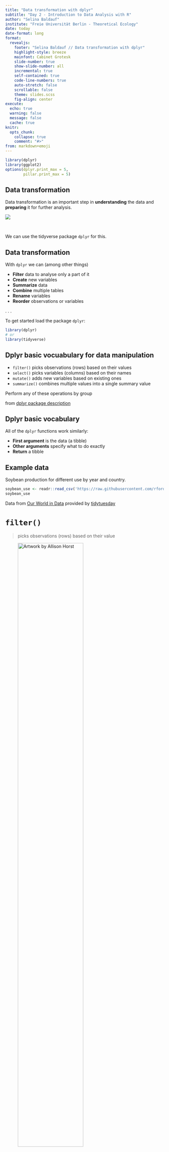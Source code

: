 ```yaml
---
title: "Data transformation with dplyr"
subtitle: "Day 2 - Introduction to Data Analysis with R"
author: "Selina Baldauf"
institute: "Freie Universität Berlin - Theoretical Ecology"
date: today
date-format: long
format: 
  revealjs:
    footer: "Selina Baldauf // Data transformation with dplyr"
    highlight-style: breeze
    mainfont: Cabinet Grotesk
    slide-number: true
    show-slide-number: all
    incremental: true
    self-contained: true
    code-line-numbers: true
    auto-stretch: false
    scrollable: false
    theme: slides.scss
    fig-align: center
execute: 
  echo: true
  warning: false
  message: false
  cache: true
knitr: 
  opts_chunk: 
    collapse: true
    comment: "#>"
from: markdown+emoji
---
```


```r
library(dplyr)
library(ggplot2)
options(dplyr.print_max = 5,
        pillar.print_max = 5)
```

## Data transformation

Data transformation is an important step in **understanding** the data and **preparing** it for further analysis.

![](img/day1/datascience_workflow_tidyverse.png)

<br>

We can use the tidyverse package `dplyr` for this.

## Data transformation

With `dplyr` we can (among other things)

:::{.nonincremental}

- **Filter** data to analyse only a part of it
- **Create** new variables
- **Summarize** data
- **Combine** multiple tables
- **Rename** variables
- **Reorder** observations or variables

:::

. . .
  
To get started load the package `dplyr`:

```r
library(dplyr)
# or
library(tidyverse)
```

## Dplyr basic vocuabulary for data manipulation

- `filter()` picks observations (rows) based on their values
- `select()` picks variables (columns) based on their names
- `mutate()` adds new variables based on existing ones
- `summarize()` combines multiple values into a single summary value

[Perform any of these operations by group]{.fragment}

:::{.aside}

from [dplyr package description](https://dplyr.tidyverse.org/)

:::

## Dplyr basic vocabulary

All of the `dplyr` functions work similarly: <br> 

- **First argument** is the data (a tibble)
- **Other arguments** specify what to do exactly
- **Return** a tibble

## Example data

Soybean production for different use by year and country.

```r
soybean_use <- readr::read_csv('https://raw.githubusercontent.com/rfordatascience/tidytuesday/master/data/2021/2021-04-06/soybean_use.csv')
soybean_use
```

:::{.aside}

Data from [Our World in Data](https://ourworldindata.org/forests-and-deforestation) provided by [tidytuesday](https://github.com/rfordatascience/tidytuesday/blob/master/data/2021/2021-04-06/readme.md)

:::

# `filter()` {.inverse}

> picks observations (rows) based on their value

![Artwork by [Allison Horst](https://twitter.com/allison_horst)](img/AllisonHorst/dplyr_filter.jpg){width=70%}

## Useful `filter()` helpers

These functions and operators help you filter your observations:

:::{.nonincremental}

- relational operators `<`, `>`, `==`, ...
- logical operators `&`, `|`, `!`
- `%in%` to filter multiple values
- `is.na()` to filter missing values
- `between()` to filter values that are between an upper and lower boundary
- `near()` to compare floating points (use instead of `==` for doubles)

:::

## `filter()`

Filter rows that contain the values for Germany

```r
filter(soybean_use, entity == "Germany")
```

. . .

`filter()` goes through each row of the data and return only those rows where the value for `entity` is `"Germany"` 

## `filter()` + `%in%`

Use the `%in%` operator to filter rows based on multiple values, e.g. countries

. . .

```r
countries_select <- c("Germany", "Austria", "Switzerland")
filter(soybean_use, entity %in% countries_select)
```

## `filter()` + `is.na()`

Filter only rows that don't have a country code (i.e. the continents etc.)

```r
filter(soybean_use, is.na(code))
```

. . .

Or the opposite: filter only the rows that have a country code with

```r
filter(soybean_use, !is.na(code))
```

## `filter()` + `between()`

#### Combine different filters:

Select rows where

- the value for `years` is between 1970 and 1980
- the value for `entity` is Germany

:::{.fragment}

```r
filter(soybean_use, between(year, 1970, 1980) & entity == "Germany")
```

:::

# `select()` {.inverse}

> picks variables (columns) based on their names

## Useful `select()` helpers

:::{.nonincremental}

- `starts_with()` and `ends_with()`: variable names that start/end with a specific string
- `contains()`: variable names that contain a specific string
- `matches()`: variable names that  match a regular expression
- `any_of()` and `all_of()`: variables that are contained in a character vector

:::

## `select()`

Select the variables entity, year and human food

```r
select(soybean_use, entity, year, human_food)
```

. . .

Remove variables using `-`

```r
select(soybean_use, -entity, -year, -human_food)
```

## `select()` + `ends_with()`

Select all columns that end with `"d"`

```r
select(soybean_use, ends_with("d"))
```

```r
print(select(soybean_use, ends_with("d")),n=3)
```

. . .

You can use the same structure for `starts_with()` and `contains()`.

```r
# this does not match any rows in the soy bean data set
# but combinations like this are helpful for research data
select(soybean_use, starts_with("sample_"))

select(soybean_use, contains("_id_"))
```

## `select()` + `any_of()`/`all_of()`

Use a character vector in conjunction with column selection

```r
cols <- c("sample_", "year", "processed", "entity")
```

. . .

`any_of()` returns any columns that match an element in `cols`

```r
select(soybean_use, any_of(cols))
```

```r
print(select(soybean_use, any_of(cols)),n=1)
```

. . .

`all_of()` tries to match all elements in `cols` and returns an error if an element does not exist

```r
select(soybean_use, all_of(cols))
```

```r
select(soybean_use, all_of(cols))
```

## `select()` + `from:to`

Multiple consecutive columns can be selected using the `from:to` structure with either column id or variable name:

```r
select(soybean_use, 1:3)
select(soybean_use, code:animal_feed)
```

```r
print(select(soybean_use, code:animal_feed), n=3)
```

. . .

Be a bit careful with these commands: They are not robust if you e.g. change the order of your columns at some point. <br>

# `mutate()` {.inverse}
> Adds new variables

![Artwork by [Allison Horst](https://twitter.com/allison_horst)](img/AllisonHorst/dplyr_mutate.png){width=45%}

## `mutate()`

New columns can be added based on values from other columns

```r
mutate(soybean_use,
  sum_human_animal = human_food + animal_feed
)
```

```r
print(mutate(soybean_use,sum_human_animal = human_food + animal_feed), n= 3)
```

. . .

Add multiple new columns at once:

```r
mutate(soybean_use,
  sum_human_animal = human_food + animal_feed,
  total = human_food + animal_feed + processed
)
```

## `mutate()` + `case_when()`

Use `case_when` to add column values conditional on other columns.

`case_when()` can combine many cases into one.

```r
mutate(soybean_use,
  legislation = case_when(
    between(year, 1980, 2000) ~ "legislation_1",  # case 1
    year >= 2000 ~ "legislation_2",               # case 2
    .default = "no_legislation"                   # all other cases
  )
)
```

# `summarize()` {.inverse}

> summarizes data

## `summarize()`

`summarize` will **collapse the data to a single row**

. . .

```r
summarize(soybean_use,
  total_animal = sum(animal_feed, na.rm = TRUE),
  total_human = sum(human_food, na.rm = TRUE)
)
```

## `summarize()` by group

`summarize` is much more useful in combination with the grouping argument `.by`

- **summary** will be calculated **separately for each group**

. . .

```r
# summarize the grouped data
summarize(soybean_use,
  total_animal = sum(animal_feed, na.rm = TRUE),
  total_human = sum(human_food, na.rm = TRUE),
  .by = year
)
```

## `count()`

Counts observations by group

```r
# count rows grouped by year
count(soybean_use, year)
```

# The pipe ` |> ` {.inverse}

> Combine multiple data operations into one command

## The pipe `|>`

Data transformation often requires **multiple operations** in sequence.

The pipe operator `|>` helps to keep these operations clear and readable.

- You may also see `%>%` from the `magrittr` package
- Turn on the native R pipe ` |> ` in **Tools -> Global Options -> Code**

:::{.fragment}

![](img/day2/native-pipe.png){width=50%}

:::

:::{.aside}

See [here](https://www.tidyverse.org/blog/2023/04/base-vs-magrittr-pipe/) for differences 
between the two pipe versions

:::

## The pipe `|>`

Let's look at an example without pipe:

```r
# 1: filter rows that actually represent a country
soybean_new <- filter(soybean_use, !is.na(code))

# 2: summarize mean values by year
soybean_new <- summarize(soybean_new,
  mean_processed = mean(processed, na.rm = TRUE),
  sd_processed = sd(processed, na.rm = TRUE),
  .by = year
)
```

. . .

**How could we make this more efficient?**

## The pipe `|>` 

We could do everything in one step without intermediate results by using use one **nested function**

```r
soybean_new <- summarize(
  filter(soybean_use, !is.na(code)),
  mean_processed = mean(processed, na.rm = TRUE),
  sd_processed = sd(processed, na.rm = TRUE),
  .by = year
)
```

. . .

But this gets complicated and error prone very quickly

## The pipe `|>`

The pipe operator makes it very easy to combine multiple operations:

```r
soybean_new <- soybean_use |>
  filter(!is.na(code)) |>
  summarize(
    mean_processed = mean(processed, na.rm = TRUE),
    sd_processed = sd(processed, na.rm = TRUE),
    .by = year
  )
```

. . .

You can read from top to bottom and interpret the `|>` as an "and then do".

## The pipe `|>`

But what is happening?

The pipe is "pushing" the result of one line into the first argument of the function from the next line.

. . .

```r
soybean_use |> 
  count(year)

# instead of 
count(soybean_use, year)
```

. . .

Piping works perfectly with the `tidyverse` functions because they are designed
to return a tibble **and** take a tibble as first argument.

. . .

:::{.callout-tip}
Use the keyboard shortcut ` Ctrl/Cmd + Shift + M ` to insert ` |> `
:::

## The pipe `|>`

Piping also works well together with `ggplot`

```r
#| echo: false
theme_set(theme_bw(base_size = 16))
```


```r
#| output-location: column
soybean_use |>
  filter(!is.na(code)) |>
  select(year, processed) |>
  summarize(
    processed = sum(processed,
      na.rm = TRUE
    ),
    .by = year
  ) |>
  ggplot(aes(
    x = year,
    y = processed
  )) +
  geom_line()
```

# Combining mulitiple tables{.inverse}

## Combine two tibbles by row `bind_rows`

Situation: Two (or more) `tibbles` with the same variables (column names)

```r
tbl_a <- soybean_use[1:2, ] # first two rows
tbl_b <- soybean_use[2:nrow(soybean_use), ] # the rest
```
<br>
```r
tbl_a
```

```r
print(tbl_a, n = 2)
```
<br>
```r
tbl_b
```

```r
print(tbl_b, n = 2)
```

## Combine two tibbles by row `bind_rows`

Bind the rows together with `bind_rows()`:

```r
bind_rows(tbl_a, tbl_b)
```

```r
print(bind_rows(tbl_a, tbl_b), n = 2)
```

. . .

You can also add an ID-column to indicate which line belonged to which table:

```r
bind_rows(a = tbl_a, b = tbl_b, .id = "id")
```

```r
print(bind_rows(a = tbl_a, b = tbl_b, .id = "id"), n = 3)
```

. . .

You can use `bind_rows()` to bind as many tables as you want:

```r
bind_rows(a = tbl_a, b= tbl_b, c = tbl_c, ..., .id = "id")
```

## Join tibbles with `left_join()`

Situation: Two tables that share some but not all columns.

. . .

```r
gdp <- select(soybean_use, entity,year) |> mutate(gdp = rnorm(1, mean = 5, sd = 0.5))
```

```r
soybean_use
```

```r
print(soybean_use, n=2)
```
<br>
```r
# table with the gdp of the country/continent for each year
gdp
```

```r
print(gdp, n=2)
```

## Join tibbles with `left_join()`

Join the two tables by the two common columns `entity` and `year`

```r
left_join(soybean_use, gdp, by = c("entity", "year"))
```

. . .

`left_join()` means that the resulting tibble will contain all rows of `soybean_use`,
but not necessarily all rows of `gdp`

## Different `*_join()` functions

![](img/day2/dplyr_join.png){width=70% fig-align="center"}

# Summary{.inverse}

> Data transformation with dplyr

## Summary I

All `dplyr` functions take a tibble as first argument and return a tibble.

#### `filter()`

:::{.nonincremental}

- **pick rows** with helpers
  - relational and logical operators
  - `%in%`
  - `is.na()`
  - `between()`
  - `near()`
  
:::

## Summary II

:::{.nonincremental}

All `dplyr` functions take a tibble as first argument and return a tibble.
  
#### `select()`

- **pick columns** with helpers
  - `starts_with()`, `ends_with()`
  - `contains()`
  - `matches()`
  - `any_of()`, `all_of()`
  
:::
  
## Summary III

#### `arrange()`

:::{.nonincremental}

- **change order** of rows (adscending)
  - or descending with `desc()`

#### `mutate()`

- **add columns** but keep all columns
  - `case_when()` for conditional values
  
:::

## Summary IV

:::{.nonincremental}

#### `summarize()`

- **collapse rows** into one row by some summary
  - use `.by` argument to summarize by group

#### `count`

- **count rows** based on a group

:::
  
## Summary V

:::{.nonincremental}

#### `bind_rows()`

- **combine rows** of multiple tibbles into one
  - the tibbles need to have the same columns
  - add an id column with the argument `.id = "id"`
  - function `bind_cols()` works similarly just for columns
  
#### `left_join()`

- **combine tables** based on common columns

:::

# Now you {.inverse}

[Task (60 min)]{.highlight-blue}<br>

[Transform the penguin data set]{.big-text}

**Find the task description [here](https://selinazitrone.github.io/intro-r-data-analysis/sessions/08_dplyr.html)**
